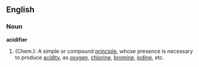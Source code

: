 ==English==

===Noun===
'''acidifier'''

# (Chem.): A simple or compound [[principle]], whose presence is necessary to produce [[acidity]], as [[oxygen]], [[chlorine]], [[bromine]], [[iodine]], etc.